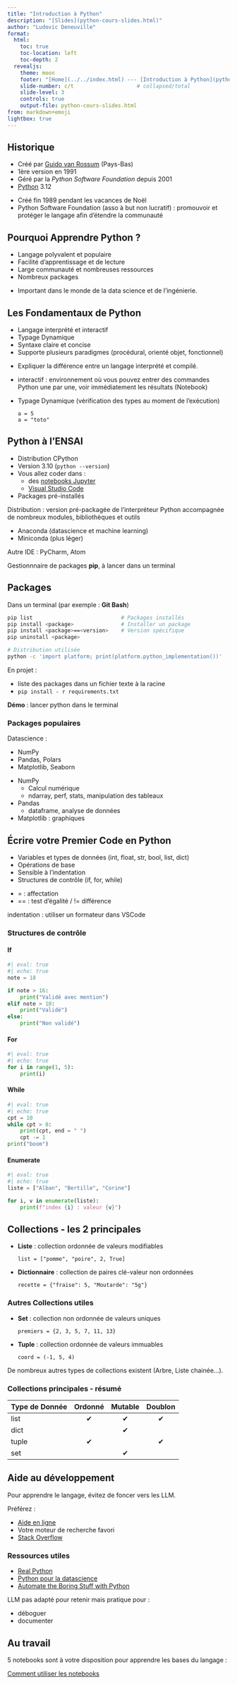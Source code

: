 ```yaml
---
title: "Introduction à Python"
description: "[Slides](python-cours-slides.html)"
author: "Ludovic Deneuville"
format: 
  html:
    toc: true
    toc-location: left
    toc-depth: 2
  revealjs:
    theme: moon
    footer: "[Home](../../index.html) --- [Introduction à Python](python-cours.html)"
    slide-number: c/t                    # collapsed/total
    slide-level: 3
    controls: true
    output-file: python-cours-slides.html
from: markdown+emoji
lightbox: true
---
```



## Historique

- Créé par [Guido van Rossum](https://fr.wikipedia.org/wiki/Python_(langage)#/media/Fichier:Guido_van_Rossum_OSCON_2006.jpg){target="_blank"} (Pays-Bas)
- 1ère version en 1991
- Géré par la *Python Software Foundation* depuis 2001
- [Python](https://www.python.org/){target="_blank"} 3.12


::: {.notes}
- Créé fin 1989 pendant les vacances de Noël
- Python Software Foundation (asso à but non lucratif) : promouvoir et protéger le langage afin d'étendre la communauté
:::

## Pourquoi Apprendre Python ?

- Langage polyvalent et populaire
- Facilité d'apprentissage et de lecture
- Large communauté et nombreuses ressources
- Nombreux packages

::: {.notes}
- Important dans le monde de la data science et de l'ingénierie.
:::


## Les Fondamentaux de Python

- Langage interprété et interactif
- Typage Dynamique
- Syntaxe claire et concise
- Supporte plusieurs paradigmes (procédural, orienté objet, fonctionnel)

::: {.notes}
- Expliquer la différence entre un langage interprété et compilé.
- interactif : environnement où vous pouvez entrer des commandes Python une par une, voir immédiatement les résultats (Notebook)
- Typage Dynamique (vérification des types au moment de l'exécution) 
  ```.python
  a = 5
  a = "toto"
  ```
:::


## Python à l'ENSAI

- Distribution CPython
- Version 3.10 (`python --version`)
- Vous allez coder dans :
  - des [notebooks Jupyter](https://jupyter.org/){target="_blank"}
  - [Visual Studio Code](https://code.visualstudio.com/){target="_blank"}
- Packages pré-installés

::: {.notes}
Distribution : version pré-packagée de l'interpréteur Python accompagnée de nombreux modules, bibliothèques et outils

- Anaconda (datascience et machine learning)
- Miniconda (plus léger)

Autre IDE : PyCharm, Atom

Gestionnnaire de packages **pip**, à lancer dans un terminal
:::

## Packages

Dans un terminal (par exemple : **Git Bash**)

```.bash
pip list                            # Packages installés
pip install <package>               # Installer un package
pip install <package>==<version>    # Version spécifique
pip uninstall <package>

# Distribution utilisée
python -c 'import platform; print(platform.python_implementation())'
```

::: {.notes}
En projet :

- liste des packages dans un fichier texte à la racine
- `pip install - r requirements.txt`

**Démo** : lancer python dans le terminal
:::

### Packages populaires

Datascience :

- NumPy
- Pandas, Polars
- Matplotlib, Seaborn

::: {.notes}
- NumPy
  - Calcul numérique
  - ndarray, perf, stats, manipulation des tableaux
- Pandas
  - dataframe, analyse de données
- Matplotlib : graphiques
:::


## Écrire votre Premier Code en Python

- Variables et types de données (int, float, str, bool, list, dict)
- Opérations de base
- Sensible à l'indentation
- Structures de contrôle (if, for, while)


::: {.notes}
- = : affectation
- == : test d'égalité / != différence

indentation : utiliser un formateur dans VSCode
:::

### Structures de contrôle

::: {.panel-tabset .nav-pills}

#### If

```python
#| eval: true
#| echo: true
note = 18

if note > 16:
    print("Validé avec mention")
elif note > 10:
    print("Validé")
else:
    print("Non validé")
```

#### For

```python
#| eval: true
#| echo: true
for i in range(1, 5):
    print(i)
```

#### While

```python
#| eval: true
#| echo: true
cpt = 10
while cpt > 0:
    print(cpt, end = " ")
    cpt -= 1    
print("boom")
```

#### Enumerate

```python
#| eval: true
#| echo: true
liste = ["Alban", "Bertille", "Corine"]

for i, v in enumerate(liste):
    print(f"index {i} : valeur {v}")
```

:::



## Collections - les 2 principales

- **Liste** : collection ordonnée de valeurs modifiables
  ```.python
  list = ["pomme", "poire", 2, True]
  ```
- **Dictionnaire** : collection de paires clé-valeur non ordonnées
  ```.python
  recette = {"fraise": 5, "Moutarde": "5g"}
  ```

### Autres Collections utiles

- **Set** : collection non ordonnée de valeurs uniques
  ```.python
  premiers = {2, 3, 5, 7, 11, 13}
  ```
- **Tuple** : collection ordonnée de valeurs immuables
  ```.python
  coord = (-1, 5, 4)
  ```

::: {.callout-note}
De nombreux autres types de collections existent (Arbre, Liste chainée...).
:::

### Collections principales - résumé

| Type de Donnée | Ordonné | Mutable | Doublon |
|----------------|:-------:|:-------:|:-------:|
| list           | ✔       | ✔       | ✔      |
| dict           |         | ✔       |         |
| tuple          | ✔       |         | ✔      |
| set            |         | ✔       |         |


## Aide au développement

Pour apprendre le langage, évitez de foncer vers les LLM.

Préférez :

- [Aide en ligne](https://docs.python.org/fr/3.10/tutorial/){target="_blank"}
- Votre moteur de recherche favori
- [Stack Overflow](https://stackoverflow.com/){target="_blank"}

### Ressources utiles 

- [Real Python](https://realpython.com/){target="_blank"}
- [Python pour la datascience](https://pythonds.linogaliana.fr/){target="_blank"}
- [Automate the Boring Stuff with Python](https://automatetheboringstuff.com/){target="_blank"}

::: {.notes}
LLM pas adapté pour retenir mais pratique pour :

- déboguer
- documenter
::: 

## Au travail

5 notebooks sont à votre disposition pour apprendre les bases du langage :

[Comment utiliser les notebooks](./python-notebooks.qmd)